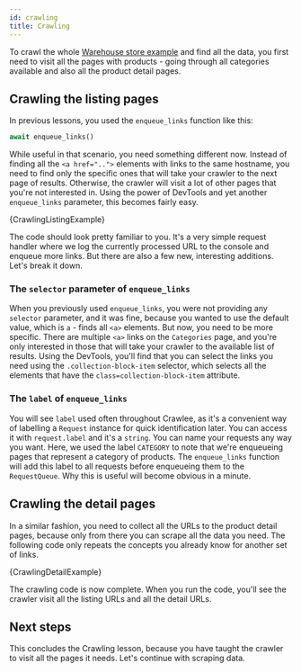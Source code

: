 ```yaml
---
id: crawling
title: Crawling
---
```




To crawl the whole [Warehouse store example](https://warehouse-theme-metal.myshopify.com/collections) and find all the data, you first need to visit all the pages with products - going through all categories available and also all the product detail pages.

## Crawling the listing pages

In previous lessons, you used the <ApiLink to="class/EnqueueLinksFunction">`enqueue_links`</ApiLink> function like this:

```python
await enqueue_links()
```

While useful in that scenario, you need something different now. Instead of finding all the `<a href="..">` elements with links to the same hostname, you need to find only the specific ones that will take your crawler to the next page of results. Otherwise, the crawler will visit a lot of other pages that you're not interested in. Using the power of DevTools and yet another <ApiLink to="class/EnqueueLinksFunction">`enqueue_links`</ApiLink> parameter, this becomes fairly easy.

<CodeBlock className="language-python">
    {CrawlingListingExample}
</CodeBlock>

The code should look pretty familiar to you. It's a very simple request handler where we log the currently processed URL to the console and enqueue more links. But there are also a few new, interesting additions. Let's break it down.

### The `selector` parameter of `enqueue_links`

When you previously used <ApiLink to="class/EnqueueLinksFunction">`enqueue_links`</ApiLink>, you were not providing any `selector` parameter, and it was fine, because you wanted to use the default value, which is `a` - finds all `<a>` elements. But now, you need to be more specific. There are multiple `<a>` links on the `Categories` page, and you're only interested in those that will take your crawler to the available list of results. Using the DevTools, you'll find that you can select the links you need using the `.collection-block-item` selector, which selects all the elements that have the `class=collection-block-item` attribute.

### The `label` of `enqueue_links`

You will see `label` used often throughout Crawlee, as it's a convenient way of labelling a <ApiLink to="class/Request">`Request`</ApiLink> instance for quick identification later. You can access it with `request.label` and it's a `string`. You can name your requests any way you want. Here, we used the label `CATEGORY` to note that we're enqueueing pages that represent a category of products. The <ApiLink to="class/EnqueueLinksFunction">`enqueue_links`</ApiLink> function will add this label to all requests before enqueueing them to the <ApiLink to="class/RequestQueue">`RequestQueue`</ApiLink>. Why this is useful will become obvious in a minute.

## Crawling the detail pages

In a similar fashion, you need to collect all the URLs to the product detail pages, because only from there you can scrape all the data you need. The following code only repeats the concepts you already know for another set of links.

<CodeBlock className="language-python">
    {CrawlingDetailExample}
</CodeBlock>

The crawling code is now complete. When you run the code, you'll see the crawler visit all the listing URLs and all the detail URLs.

## Next steps

This concludes the Crawling lesson, because you have taught the crawler to visit all the pages it needs. Let's continue with scraping data.
